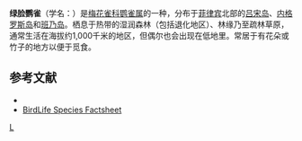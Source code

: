 {{Speciesbox 
| genus = Erythrura
| species = viridifacies
| image = Erythrura viridifacies 2007 stamp of the Philippines.jpg
| image_caption =在菲律賓郵票上的绿脸鹦雀
| status = VU | status_system = IUCN3.1
| authority = Hachisuka & Delacour, 1937
}}

'''绿脸鹦雀'''（学名：{{lang|la|''Erythrura viridifacies''}}）是[[梅花雀科|梅花雀科]][[鹦雀属|鹦雀属]]的一种，分布于[[菲律宾|菲律宾]]北部的[[吕宋岛|吕宋岛]]、[[内格罗斯岛|内格罗斯岛]]和[[班乃岛|班乃岛]]。栖息于热带的湿润森林（包括退化地区）、林缘乃至疏林草原，通常生活在海拔约1,000千米的地区，但偶尔也会出现在低地里。常居于有花朵或竹子的地方以便于觅食。

== 参考文献 ==<!-- FieldianaZool114:1. -->
* {{IUCN2010 | assessors = BirdLife International | year = 2009 | id = 149402 | title = Erythrura viridifacies | version = 2010.3 | downloaded = 2010-11-14 }}
* [http://www.birdlife.org/datazone/species/index.html?action=SpcHTMDetails.asp&sid=8685&m=0 BirdLife Species Factsheet]
{{Taxonbar|from=Q948236}}

[[Category:鹦雀属|L]]